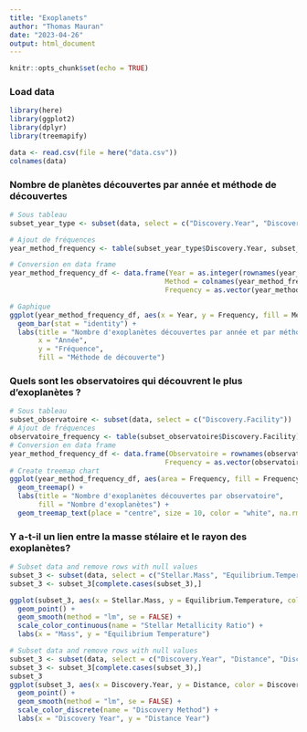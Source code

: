 ```yaml
---
title: "Exoplanets"
author: "Thomas Mauran"
date: "2023-04-26"
output: html_document
---
```


```r
knitr::opts_chunk$set(echo = TRUE)
```

### Load data

```r
library(here)
library(ggplot2)
library(dplyr)
library(treemapify)

data <- read.csv(file = here("data.csv"))
colnames(data)
```

### Nombre de planètes découvertes par année et méthode de découvertes

```r
# Sous tableau
subset_year_type <- subset(data, select = c("Discovery.Year", "Discovery.Method"))

# Ajout de fréquences
year_method_frequency <- table(subset_year_type$Discovery.Year, subset_year_type$Discovery.Method)

# Conversion en data frame
year_method_frequency_df <- data.frame(Year = as.integer(rownames(year_method_frequency)),
                                      Method = colnames(year_method_frequency),
                                      Frequency = as.vector(year_method_frequency))

# Gaphique
ggplot(year_method_frequency_df, aes(x = Year, y = Frequency, fill = Method)) +
  geom_bar(stat = "identity") +
  labs(title = "Nombre d'exoplanètes découvertes par année et par méthode",
       x = "Année",
       y = "Fréquence",
       fill = "Méthode de découverte")
```

### **Quels sont les observatoires qui découvrent le plus d'exoplanètes ?**

```r

# Sous tableau
subset_observatoire <- subset(data, select = c("Discovery.Facility"))
# Ajout de fréquences
observatoire_frequency <- table(subset_observatoire$Discovery.Facility)
# Conversion en data frame
year_method_frequency_df <- data.frame(Observatoire = rownames(observatoire_frequency),
                                      Frequency = as.vector(observatoire_frequency))
# Create treemap chart
ggplot(year_method_frequency_df, aes(area = Frequency, fill = Frequency, label = Observatoire)) +
  geom_treemap() +
  labs(title = "Nombre d'exoplanètes découvertes par observatoire",
       fill = "Nombre d'exoplanètes") +
  geom_treemap_text(place = "centre", size = 10, color = "white", na.rm = TRUE) 


```

### **Y a-t-il un lien entre la masse stélaire et le rayon des exoplanètes?**

```r

# Subset data and remove rows with null values
subset_3 <- subset(data, select = c("Stellar.Mass", "Equilibrium.Temperature", "Eccentricity"))
subset_3 <- subset_3[complete.cases(subset_3),]

ggplot(subset_3, aes(x = Stellar.Mass, y = Equilibrium.Temperature, color = Eccentricity)) + 
  geom_point() +
  geom_smooth(method = "lm", se = FALSE) +
  scale_color_continuous(name = "Stellar Metallicity Ratio") +
  labs(x = "Mass", y = "Equilibrium Temperature")


```

```r

# Subset data and remove rows with null values
subset_3 <- subset(data, select = c("Discovery.Year", "Distance", "Discovery.Method"))
subset_3 <- subset_3[complete.cases(subset_3),]
subset_3
ggplot(subset_3, aes(x = Discovery.Year, y = Distance, color = Discovery.Method)) + 
  geom_point() +
  geom_smooth(method = "lm", se = FALSE) +
  scale_color_discrete(name = "Discovery Method") +
  labs(x = "Discovery Year", y = "Distance Year")

```
